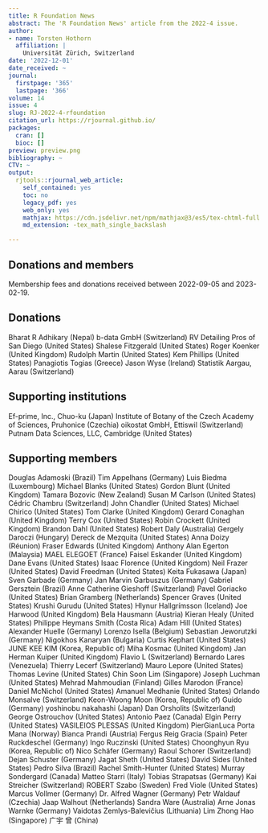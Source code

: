 ```yaml
---
title: R Foundation News
abstract: The 'R Foundation News' article from the 2022-4 issue.
author:
- name: Torsten Hothorn
  affiliation: |
    Universität Zürich, Switzerland
date: '2022-12-01'
date_received: ~
journal:
  firstpage: '365'
  lastpage: '366'
volume: 14
issue: 4
slug: RJ-2022-4-rfoundation
citation_url: https://rjournal.github.io/
packages:
  cran: []
  bioc: []
preview: preview.png
bibliography: ~
CTV: ~
output:
  rjtools::rjournal_web_article:
    self_contained: yes
    toc: no
    legacy_pdf: yes
    web_only: yes
    mathjax: https://cdn.jsdelivr.net/npm/mathjax@3/es5/tex-chtml-full.js
    md_extension: -tex_math_single_backslash

---
```


::: article
# Donations and members

Membership fees and donations received between 2022-09-05 and
2023-02-19.

## Donations

Bharat R Adhikary (Nepal) b-data GmbH (Switzerland) RV Detailing Pros of
San Diego (United States) Shalese Fitzgerald (United States) Roger
Koenker (United Kingdom) Rudolph Martin (United States) Kem Phillips
(United States) Panagiotis Togias (Greece) Jason Wyse (Ireland)
Statistik Aargau, Aarau (Switzerland)

## Supporting institutions

Ef-prime, Inc., Chuo-ku (Japan) Institute of Botany of the Czech Academy
of Sciences, Pruhonice (Czechia) oikostat GmbH, Ettiswil (Switzerland)
Putnam Data Sciences, LLC, Cambridge (United States)

## Supporting members

Douglas Adamoski (Brazil) Tim Appelhans (Germany) Luis Biedma
(Luxembourg) Michael Blanks (United States) Gordon Blunt (United
Kingdom) Tamara Bozovic (New Zealand) Susan M Carlson (United States)
Cédric Chambru (Switzerland) John Chandler (United States) Michael
Chirico (United States) Tom Clarke (United Kingdom) Gerard Conaghan
(United Kingdom) Terry Cox (United States) Robin Crockett (United
Kingdom) Brandon Dahl (United States) Robert Daly (Australia) Gergely
Daroczi (Hungary) Dereck de Mezquita (United States) Anna Doizy
(Réunion) Fraser Edwards (United Kingdom) Anthony Alan Egerton
(Malaysia) MAEL ELEGOET (France) Faisel Eskander (United Kingdom) Dane
Evans (United States) Isaac Florence (United Kingdom) Neil Frazer
(United States) David Freedman (United States) Keita Fukasawa (Japan)
Sven Garbade (Germany) Jan Marvin Garbuszus (Germany) Gabriel Gersztein
(Brazil) Anne Catherine Gieshoff (Switzerland) Pavel Goriacko (United
States) Brian Gramberg (Netherlands) Spencer Graves (United States)
Krushi Gurudu (United States) Hlynur Hallgrímsson (Iceland) Joe Harwood
(United Kingdom) Bela Hausmann (Austria) Kieran Healy (United States)
Philippe Heymans Smith (Costa Rica) Adam Hill (United States) Alexander
Huelle (Germany) Lorenzo Isella (Belgium) Sebastian Jeworutzki (Germany)
Nigokhos Kanaryan (Bulgaria) Curtis Kephart (United States) JUNE KEE KIM
(Korea, Republic of) Miha Kosmac (United Kingdom) Jan Herman Kuiper
(United Kingdom) Flavio L (Switzerland) Bernardo Lares (Venezuela)
Thierry Lecerf (Switzerland) Mauro Lepore (United States) Thomas Levine
(United States) Chin Soon Lim (Singapore) Joseph Luchman (United States)
Mehrad Mahmoudian (Finland) Gilles Marodon (France) Daniel McNichol
(United States) Amanuel Medhanie (United States) Orlando Monsalve
(Switzerland) Keon-Woong Moon (Korea, Republic of) Guido (Germany)
yoshinobu nakahashi (Japan) Dan Orsholits (Switzerland) George
Ostrouchov (United States) Antonio Paez (Canada) Elgin Perry (United
States) VASILEIOS PLESSAS (United Kingdom) PierGianLuca Porta Mana
(Norway) Bianca Prandi (Austria) Fergus Reig Gracia (Spain) Peter
Ruckdeschel (Germany) Ingo Ruczinski (United States) Choonghyun Ryu
(Korea, Republic of) Nico Schäfer (Germany) Raoul Schorer (Switzerland)
Dejan Schuster (Germany) Jagat Sheth (United States) David Sides (United
States) Pedro Silva (Brazil) Rachel Smith-Hunter (United States) Murray
Sondergard (Canada) Matteo Starri (Italy) Tobias Strapatsas (Germany)
Kai Streicher (Switzerland) ROBERT Szabo (Sweden) Fred Viole (United
States) Marcus Vollmer (Germany) Dr. Alfred Wagner (Germany) Petr
Waldauf (Czechia) Jaap Walhout (Netherlands) Sandra Ware (Australia)
Arne Jonas Warnke (Germany) Vaidotas Zemlys-Balevičius (Lithuania) Lim
Zhong Hao (Singapore) 广宇 曾 (China)
:::

